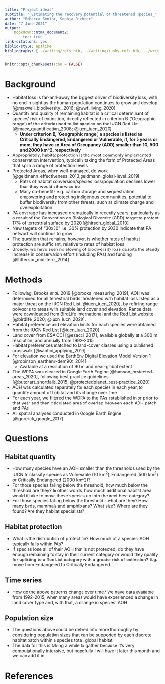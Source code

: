 ```yaml
---
title: "Project ideas"
subtitle: "_Estimating the recovery potential of threatened species_"
author: "Rebecca Senior, Sophia Richter"
date: "7 June 2021"
output: 
    bookdown::html_document2:
        toc: true
link-citations: yes
biblio-style: apalike
bibliography: [../writing/refs.bib, ../writing/funky-refs.bib, ../writing/pckgs.bib]
---
```


```r
knitr::opts_chunk$set(echo = FALSE)
```

# Background

* Habitat loss is far-and-away the biggest driver of biodiversity loss, with no end in sight as the human population continues to grow and develop [@maxwell_biodiversity:_2016; @wwf_living_2020]
* Quantity and quality of remaining habitat is a critical determinant of species' risk of extinction, directly reflected in criterion B ('Geographic range') of the criteria used to list species on the IUCN Red List [@mace_quantification_2008; @iucn_iucn_2020]
  * __Under criterion B, 'Geographic range', a species is listed as Critically Endangered, Endangered or Vulnerable, if, for 5 years or more, they have an Area of Occupancy (AOO) smaller than 10, 500 and 2000 km^2, respectively__
* Appropriately, habitat protection is the most commonly implemented conservation intervention, typically taking the form of Protected Areas that span a range of protection levels
* Protected Areas, when well-managed, do work [@geldmann_effectiveness_2013;geldmann_global-level_2019]
  * Rates of habitat conversion/species loss/population declines lower than they would otherwise be
  * Many co-benefits e.g. carbon storage and sequestration, empowering and protecting indigenous communities, potential to buffer biodiversity from other threats, such as climate change and overexploitation
* PA coverage has increased dramatically in recently years, particularly as a result of the Convention on Biological Diversity (CBD) target to protect 17% of terrestrial surface by 2020 [@hirsch_global_2010]
* New targets of "30x30" i.e. 30% protection by 2030 indicate that PA network will continue to grow
* The question that remains, however, is whether rates of habitat protection are sufficient, relative to rates of habitat loss
* Broadly, we have seen no slowing of biodiversity loss despite the steady increase in conservation effort (including PAs) and funding [@tittensor_mid-term_2014]

# Methods

* Following, Brooks _et al._ 2019 [@brooks_measuring_2019], AOH was determined for all terrestrial birds threatened with habitat loss listed as a major threat on the IUCN Red List [@iucn_iucn_2020], by refining range polygons to areas with suitable land cover and elevation. Range data were downloaded from BirdLife International and the Red List website [@birdlife_2020; @iucn_iucn_2020]. 
* Habitat preference and elevation limits for each species were obtained from the IUCN Red List [@iucn_iucn_2020]
* Land cover from ESA CCI [@esacci_2017], available globally at a 300 m resolution, and annually from 1992-2015
* Habitat preferences matched to land-cover classes using a published crosswalk [@santini_applying_2019]
* For elevation we used the EarthEnv Digital Elevation Model Version 1 [@robinson_earthenv-dem90:_2014]
  * Available at a resolution of 90 m and near-global extent
* The WDPA was cleaned in Google Earth Engine [@hanson_protected-areas_2020], following best practice guidelines [@butchart_shortfalls_2015; @protectedplanet_best-practice_2020]
* AOH was calculated separately for each species in each year, to quantify amount of habitat and its change over time
* For each year, we filtered the WDPA to the PAs established in or prior to that year and then calculated area of overlap between each AOH patch and PAs
* All spatial analyses conducted in Google Earth Engine [@gorelick_google_2017]

# Questions

## Habitat quantity

* How many species have an AOH smaller than the thresholds used by the IUCN to classify species as Vulnerable (10 km^2^), Endangered (500 km^2^) or Critically Endangered (2000 km^2)?
* For those species falling below the threshold, how much below the threshold are they? In other words, how much additional habitat area would it take to move these species up into the next best category? 
* For those species falling below the threshold - what are they? How many birds, mammals and amphibians? What size? Where are they found? Are they habitat specialists?

## Habitat protection

* What is the distribution of protection? How much of a species' AOH typically falls within PAs?
* If species lose all of their AOH that is not protected, do they have enough remaining to stay in their current category or would they qualify for uplisting to a Red List category with a greater risk of extinction? E.g. move from Endangered to Critically Endangered.

## Time series

* How do the above patterns change over time? We have data available from 1992-2015, when many areas would have experienced a change in land cover type and, with that, a change in species' AOH

## Population size

* The questions above could be delved into more thoroughly by considering population sizes that can be supported by each discrete habitat patch within a species total, global habitat
* The data for this is taking a while to gather because it's very computationally intensive, but hopefully I will have it later this month and we can add it in

# References